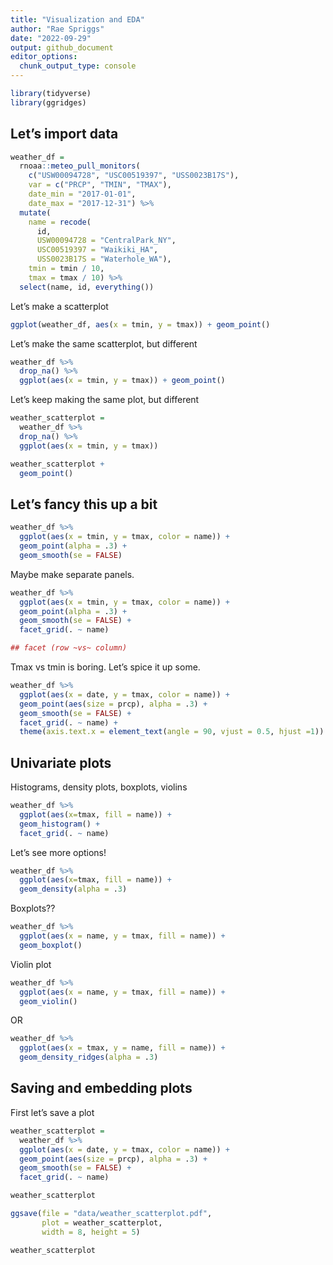 ```yaml
---
title: "Visualization and EDA"
author: "Rae Spriggs"
date: "2022-09-29"
output: github_document
editor_options: 
  chunk_output_type: console
---
```


```r
library(tidyverse)
library(ggridges)
```

## Let's import data 

```r
weather_df = 
  rnoaa::meteo_pull_monitors(
    c("USW00094728", "USC00519397", "USS0023B17S"),
    var = c("PRCP", "TMIN", "TMAX"), 
    date_min = "2017-01-01",
    date_max = "2017-12-31") %>%
  mutate(
    name = recode(
      id, 
      USW00094728 = "CentralPark_NY", 
      USC00519397 = "Waikiki_HA",
      USS0023B17S = "Waterhole_WA"),
    tmin = tmin / 10,
    tmax = tmax / 10) %>%
  select(name, id, everything())
```

Let's make a scatterplot

```r
ggplot(weather_df, aes(x = tmin, y = tmax)) + geom_point()
```

Let's make the same scatterplot, but different 

```r
weather_df %>% 
  drop_na() %>% 
  ggplot(aes(x = tmin, y = tmax)) + geom_point()
```

Let's keep making the same plot, but different 

```r
weather_scatterplot = 
  weather_df %>% 
  drop_na() %>% 
  ggplot(aes(x = tmin, y = tmax)) 

weather_scatterplot + 
  geom_point()
```

## Let's fancy this up a bit

```r
weather_df %>% 
  ggplot(aes(x = tmin, y = tmax, color = name)) + 
  geom_point(alpha = .3) + 
  geom_smooth(se = FALSE)
```

Maybe make separate panels.

```r
weather_df %>% 
  ggplot(aes(x = tmin, y = tmax, color = name)) + 
  geom_point(alpha = .3) + 
  geom_smooth(se = FALSE) + 
  facet_grid(. ~ name)

## facet (row ~vs~ column) 
```

Tmax vs tmin is boring. Let's spice it up some. 

```r
weather_df %>% 
  ggplot(aes(x = date, y = tmax, color = name)) + 
  geom_point(aes(size = prcp), alpha = .3) + 
  geom_smooth(se = FALSE) + 
  facet_grid(. ~ name) + 
  theme(axis.text.x = element_text(angle = 90, vjust = 0.5, hjust =1))
```

## Univariate plots 

Histograms, density plots, boxplots, violins 

```r
weather_df %>% 
  ggplot(aes(x=tmax, fill = name)) + 
  geom_histogram() + 
  facet_grid(. ~ name)
```

Let's see more options! 

```r
weather_df %>% 
  ggplot(aes(x=tmax, fill = name)) + 
  geom_density(alpha = .3) 
```

Boxplots??

```r
weather_df %>% 
  ggplot(aes(x = name, y = tmax, fill = name)) + 
  geom_boxplot()
```

Violin plot

```r
weather_df %>% 
  ggplot(aes(x = name, y = tmax, fill = name)) + 
  geom_violin()
```

OR

```r
weather_df %>% 
  ggplot(aes(x = tmax, y = name, fill = name)) + 
  geom_density_ridges(alpha = .3)
```


## Saving and embedding plots 

First let's save a plot 
```r
weather_scatterplot = 
  weather_df %>% 
  ggplot(aes(x = date, y = tmax, color = name)) + 
  geom_point(aes(size = prcp), alpha = .3) + 
  geom_smooth(se = FALSE) +
  facet_grid(. ~ name)

weather_scatterplot

ggsave(file = "data/weather_scatterplot.pdf", 
       plot = weather_scatterplot, 
       width = 8, height = 5)
```


```r
weather_scatterplot
```

